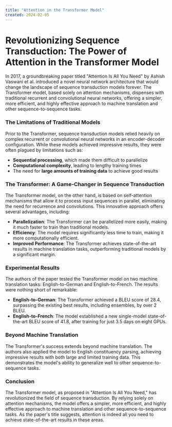 ```yaml
---
title: "Attention in the Transformer Model"
created: 2024-02-05
---
```

**Revolutionizing Sequence Transduction: The Power of Attention in the Transformer Model**
============================================================

In 2017, a groundbreaking paper titled "Attention Is All You Need" by Ashish Vaswani et al. introduced a novel neural network architecture that would change the landscape of sequence transduction models forever. The Transformer model, based solely on attention mechanisms, dispenses with traditional recurrent and convolutional neural networks, offering a simpler, more efficient, and highly effective approach to machine translation and other sequence-to-sequence tasks.

### The Limitations of Traditional Models

Prior to the Transformer, sequence transduction models relied heavily on complex recurrent or convolutional neural networks in an encoder-decoder configuration. While these models achieved impressive results, they were often plagued by limitations such as:

* **Sequential processing**, which made them difficult to parallelize
* **Computational complexity**, leading to lengthy training times
* The need for **large amounts of training data** to achieve good results

### The Transformer: A Game-Changer in Sequence Transduction

The Transformer model, on the other hand, is based on self-attention mechanisms that allow it to process input sequences in parallel, eliminating the need for recurrence and convolutions. This innovative approach offers several advantages, including:

* **Parallelization**: The Transformer can be parallelized more easily, making it much faster to train than traditional models.
* **Efficiency**: The model requires significantly less time to train, making it more computationally efficient.
* **Improved Performance**: The Transformer achieves state-of-the-art results in machine translation tasks, outperforming traditional models by a significant margin.

### Experimental Results

The authors of the paper tested the Transformer model on two machine translation tasks: English-to-German and English-to-French. The results were nothing short of remarkable:

* **English-to-German**: The Transformer achieved a BLEU score of 28.4, surpassing the existing best results, including ensembles, by over 2 BLEU.
* **English-to-French**: The model established a new single-model state-of-the-art BLEU score of 41.8, after training for just 3.5 days on eight GPUs.

### Beyond Machine Translation

The Transformer's success extends beyond machine translation. The authors also applied the model to English constituency parsing, achieving impressive results with both large and limited training data. This demonstrates the model's ability to generalize well to other sequence-to-sequence tasks.

### Conclusion

The Transformer model, as proposed in "Attention Is All You Need," has revolutionized the field of sequence transduction. By relying solely on attention mechanisms, the model offers a simpler, more efficient, and highly effective approach to machine translation and other sequence-to-sequence tasks. As the paper's title suggests, attention is indeed all you need to achieve state-of-the-art results in these areas.
